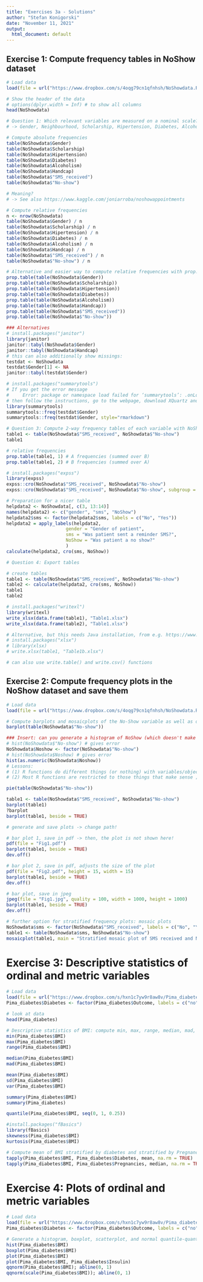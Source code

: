 ```yaml
---
title: "Exercises 3a - Solutions"
author: "Stefan Konigorski"
date: "November 11, 2021"
output:
  html_document: default
---
```


## Exercise 1: Compute frequency tables in NoShow dataset

```r
# Load data
load(file = url("https://www.dropbox.com/s/4oqg79cn1qfnhsh/NoShowdata.RData?dl=1"))

# Show the header of the data
# options(dplyr.width = Inf) # to show all columns
head(NoShowdata)

# Question 1: Which relevant variables are measured on a nominal scale?
# -> Gender, Neighbourhood, Scholarship, Hipertension, Diabetes, Alcoholism, Handcap, SMS_reveived, No-show

# Compute absolute frequencies
table(NoShowdata$Gender)
table(NoShowdata$Scholarship)
table(NoShowdata$Hipertension)
table(NoShowdata$Diabetes)
table(NoShowdata$Alcoholism)
table(NoShowdata$Handcap)
table(NoShowdata$"SMS_received")
table(NoShowdata$"No-show")

# Meaning?
# -> See also https://www.kaggle.com/joniarroba/noshowappointments

# Compute relative frequencies
n <- nrow(NoShowdata)
table(NoShowdata$Gender) / n
table(NoShowdata$Scholarship) / n
table(NoShowdata$Hipertension) / n
table(NoShowdata$Diabetes) / n
table(NoShowdata$Alcoholism) / n
table(NoShowdata$Handcap) / n
table(NoShowdata$"SMS_received") / n
table(NoShowdata$"No-show") / n

# Alternative and easier way to compute relative frequencies with prop.table() function
prop.table(table(NoShowdata$Gender))
prop.table(table(NoShowdata$Scholarship))
prop.table(table(NoShowdata$Hipertension))
prop.table(table(NoShowdata$Diabetes))
prop.table(table(NoShowdata$Alcoholism))
prop.table(table(NoShowdata$Handcap))
prop.table(table(NoShowdata$"SMS_received"))
prop.table(table(NoShowdata$"No-show"))

### Alternatives
# install.packages("janitor")
library(janitor)
janitor::tabyl(NoShowdata$Gender)
janitor::tabyl(NoShowdata$Handcap)
# this can also additionally show missings:
testdat <- NoShowdata
testdat$Gender[1] <- NA
janitor::tabyl(testdat$Gender)

# install.packages("summarytools")
# If you get the error message 
#     Error: package or namespace load failed for ‘summarytools’: .onLoad failed in loadNamespace() for 'tcltk', details: call: fun(libname, pkgname) error: X11 library is missing: install XQuartz from xquartz.macosforge.org
# then follow the instructions, go to the webpage, download XQuartz and install it. potentially with restart of your laptop. then it should work.
library(summarytools)
summarytools::freq(testdat$Gender)
summarytools::freq(testdat$Gender, style="rmarkdown")
```


```r
# Question 3: Compute 2-way frequency tables of each variable with NoShow variable (cross-tab, contingency table)
table1 <- table(NoShowdata$"SMS_received", NoShowdata$"No-show")
table1

# relative frequencies
prop.table(table1, 1) # A frequencies (summed over B)
prop.table(table1, 2) # B frequencies (summed over A)

# install.packages("expss")
library(expss)
expss::cro(NoShowdata$"SMS_received", NoShowdata$"No-show")
expss::cro(NoShowdata$"SMS_received", NoShowdata$"No-show", subgroup = (NoShowdata$Gender=="M"))

# Preparation for a nicer table
helpdata2 <- NoShowdata[, c(3, 13:14)]
names(helpdata2) <- c("gender", "sms", "NoShow")
helpdata2$sms <- factor(helpdata2$sms, labels = c("No", "Yes"))
helpdata2 = apply_labels(helpdata2,
                      gender = "Gender of patient",
                      sms = "Was patient sent a reminder SMS?",
                      NoShow = "Was patient a no show?"
                      )
calculate(helpdata2, cro(sms, NoShow))
```

```r
# Question 4: Export tables

# create tables
table1 <- table(NoShowdata$"SMS_received", NoShowdata$"No-show")
table2 <- calculate(helpdata2, cro(sms, NoShow))
table1
table2

# install.packages("writexl")
library(writexl)
write_xlsx(data.frame(table1), "Table1.xlsx")
write_xlsx(data.frame(table2), "Table1.xlsx")

# Alternative, but this needs Java installation, from e.g. https://www.java.com/en/download/, and worked for me only in a 32bit R version (R i386), not in R Markdown (which uses the 64bit R installation for me):
# install.packages("xlsx") 
# library(xlsx)
# write.xlsx(table1, "Table1b.xlsx")

# can also use write.table() and write.csv() functions 
```

## Exercise 2: Compute frequency plots in the NoShow dataset and save them

```r
# Load data
load(file = url("https://www.dropbox.com/s/4oqg79cn1qfnhsh/NoShowdata.RData?dl=1"))

# Compute barplots and mosaicplots of the No-Show variable as well as of other variables.
barplot(table(NoShowdata$"No-show"))

### Insert: can you generate a histogram of NoShow (which doesn't make sense)?
# hist(NoShowdata$"No-show") # gives error
NoShowdata$Noshow <- factor(NoShowdata$"No-show")
# hist(NoShowdata$Noshow) # gives error
hist(as.numeric(NoShowdata$Noshow))
# Lessons:
# (1) R functions do different things (or nothing) with variables/objects of different classes.
# (2) Most R functions are restricted to those things that make sense ;-)

pie(table(NoShowdata$"No-show"))

table1 <- table(NoShowdata$"SMS_received", NoShowdata$"No-show")
barplot(table1)
?barplot
barplot(table1, beside = TRUE)

# generate and save plots -> change path!

# bar plot 1, save in pdf -> then, the plot is not shown here!
pdf(file = "Fig1.pdf")
barplot(table1, beside = TRUE)
dev.off()

# bar plot 2, save in pdf, adjusts the size of the plot
pdf(file = "Fig2.pdf", height = 15, width = 15)
barplot(table1, beside = TRUE)
dev.off()

# bar plot, save in jpeg
jpeg(file = "Fig1.jpg", quality = 100, width = 1000, height = 1000)
barplot(table1, beside = TRUE)
dev.off()

# further option for stratified frequency plots: mosaic plots
NoShowdata$sms <- factor(NoShowdata$"SMS_received", labels = c("No", "Yes"))
table1 <- table(NoShowdata$sms, NoShowdata$"No-show")
mosaicplot(table1, main = "Stratified mosaic plot of SMS received and No Show", xlab = "SMS reveived?", ylab = "No Show?", color = TRUE)
```

# Exercise 3: Descriptive statistics of ordinal and metric variables

```r
# Load data
load(file = url("https://www.dropbox.com/s/hxn1c7yw9r8aw8v/Pima_diabetes.RData?dl=1"))
Pima_diabetes$Diabetes <- factor(Pima_diabetes$Outcome, labels = c("no", "yes"))

# look at data
head(Pima_diabetes)

# Descriptive statistics of BMI: compute min, max, range, median, mad, mean, sd, variance, skewness and kurtosis of BMI
min(Pima_diabetes$BMI)
max(Pima_diabetes$BMI)
range(Pima_diabetes$BMI)

median(Pima_diabetes$BMI)
mad(Pima_diabetes$BMI)

mean(Pima_diabetes$BMI)
sd(Pima_diabetes$BMI)
var(Pima_diabetes$BMI)

summary(Pima_diabetes$BMI)
summary(Pima_diabetes)

quantile(Pima_diabetes$BMI, seq(0, 1, 0.25))

#install.packages("fBasics")
library(fBasics)
skewness(Pima_diabetes$BMI)
kurtosis(Pima_diabetes$BMI)

# Compute mean of BMI stratified by diabetes and stratified by Pregnancies using the 'tapply' function
tapply(Pima_diabetes$BMI, Pima_diabetes$Diabetes, mean, na.rm = TRUE)
tapply(Pima_diabetes$BMI, Pima_diabetes$Pregnancies, median, na.rm = TRUE)
```

# Exercise 4: Plots of ordinal and metric variables

```r
# Load data
load(file = url("https://www.dropbox.com/s/hxn1c7yw9r8aw8v/Pima_diabetes.RData?dl=1"))
Pima_diabetes$Diabetes <- factor(Pima_diabetes$Outcome, labels = c("no", "yes"))

# Generate a histogram, boxplot, scatterplot, and normal quantile-quantile plot of BMI.
hist(Pima_diabetes$BMI)
boxplot(Pima_diabetes$BMI)
plot(Pima_diabetes$BMI)
plot(Pima_diabetes$BMI, Pima_diabetes$Insulin)
qqnorm(Pima_diabetes$BMI); abline(0, 1)
qqnorm(scale(Pima_diabetes$BMI)); abline(0, 1)
```
